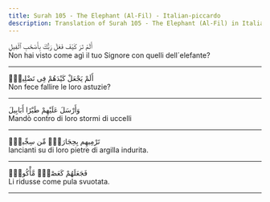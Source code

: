 ```yaml
---
title: Surah 105 - The Elephant (Al-Fil) - Italian-piccardo
description: Translation of Surah 105 - The Elephant (Al-Fil) in Italian-piccardo
---
```





<Aside type="quran" title="1">
أَلَمْ تَرَ كَيْفَ فَعَلَ رَبُّكَ بِأَصْحَٰبِ ٱلْفِيلِ
</Aside>

<Aside type="reference" title="1">
Non hai visto come agì il tuo Signore con quelli dell´elefante?
</Aside>

---

<Aside type="quran" title="2">
أَلَمْ يَجْعَلْ كَيْدَهُمْ فِى تَضْلِيلٍۢ
</Aside>

<Aside type="reference" title="2">
Non fece fallire le loro astuzie?
</Aside>

---

<Aside type="quran" title="3">
وَأَرْسَلَ عَلَيْهِمْ طَيْرًا أَبَابِيلَ
</Aside>

<Aside type="reference" title="3">
Mandò contro di loro stormi di uccelli
</Aside>

---

<Aside type="quran" title="4">
تَرْمِيهِم بِحِجَارَةٍۢ مِّن سِجِّيلٍۢ
</Aside>

<Aside type="reference" title="4">
lancianti su di loro pietre di argilla indurita.
</Aside>

---

<Aside type="quran" title="5">
فَجَعَلَهُمْ كَعَصْفٍۢ مَّأْكُولٍۭ
</Aside>

<Aside type="reference" title="5">
Li ridusse come pula svuotata.
</Aside>

---
